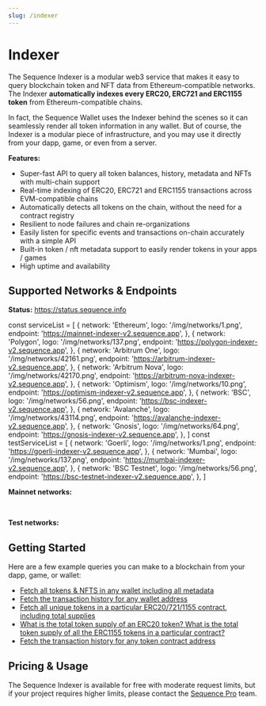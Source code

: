 ```yaml
---
slug: /indexer
---
```


# Indexer

The Sequence Indexer is a modular web3 service that makes it easy to query blockchain token
and NFT data from Ethereum-compatible networks. The Indexer **automatically indexes every
ERC20, ERC721 and ERC1155 token** from Ethereum-compatible chains.

In fact, the Sequence Wallet uses the Indexer behind the scenes so it can seamlessly
render all token information in any wallet. But of course, the Indexer is a modular piece
of infrastructure, and you may use it directly from your dapp, game, or even from
a server.

**Features:**

- Super-fast API to query all token balances, history, metadata and NFTs with multi-chain support
- Real-time indexing of ERC20, ERC721 and ERC1155 transactions across EVM-compatible chains
- Automatically detects all tokens on the chain, without the need for a contract registry
- Resilient to node failures and chain re-organizations
- Easily listen for specific events and transactions on-chain accurately with a simple API
- Built-in token / nft metadata support to easily render tokens in your apps / games
- High uptime and availability

## Supported Networks & Endpoints

**Status:** https://status.sequence.info

const serviceList = [
  {
    network: 'Ethereum',
    logo: '/img/networks/1.png',
    endpoint: 'https://mainnet-indexer-v2.sequence.app',
  },
  {
    network: 'Polygon',
    logo: '/img/networks/137.png',
    endpoint: 'https://polygon-indexer-v2.sequence.app',
  },
  {
    network: 'Arbitrum One',
    logo: '/img/networks/42161.png',
    endpoint: 'https://arbitrum-indexer-v2.sequence.app',
  },
  {
    network: 'Arbitrum Nova',
    logo: '/img/networks/42170.png',
    endpoint: 'https://arbitrum-nova-indexer-v2.sequence.app',
  },
  {
    network: 'Optimism',
    logo: '/img/networks/10.png',
    endpoint: 'https://optimism-indexer-v2.sequence.app',
  },
  {
    network: 'BSC',
    logo: '/img/networks/56.png',
    endpoint: 'https://bsc-indexer-v2.sequence.app',
  },
  {
    network: 'Avalanche',
    logo: '/img/networks/43114.png',
    endpoint: 'https://avalanche-indexer-v2.sequence.app',
  },
  {
    network: 'Gnosis',
    logo: '/img/networks/64.png',
    endpoint: 'https://gnosis-indexer-v2.sequence.app',
  },
]
const testServiceList = [
  {
    network: 'Goerli',
    logo: '/img/networks/1.png',
    endpoint: 'https://goerli-indexer-v2.sequence.app',
  },
  {
    network: 'Mumbai',
    logo: '/img/networks/137.png',
    endpoint: 'https://mumbai-indexer-v2.sequence.app',
  },
  {
    network: 'BSC Testnet',
    logo: '/img/networks/56.png',
    endpoint: 'https://bsc-testnet-indexer-v2.sequence.app',
  },
]

**Mainnet networks:**

<IndexerTable items={serviceList} />

<br />

**Test networks:**

<IndexerTable items={testServiceList} />

## Getting Started

Here are a few example queries you can make to a blockchain from your dapp, game, or wallet:

- [Fetch all tokens & NFTS in any wallet including all metadata](/indexer/guides/fetch-tokens)
- [Fetch the transaction history for any wallet address](/indexer/guides/transaction-history)
- [Fetch all unique tokens in a particular ERC20/721/1155 contract, including total supplies](/indexer/guides/unique-tokens)
- [What is the total token supply of an ERC20 token? What is the total token supply of
  all the ERC1155 tokens in a particular contract?](/indexer/guides/unique-tokens)
- [Fetch the transaction history for any token contract address](/indexer/guides/transation-history-token-contract)

## Pricing & Usage

The Sequence Indexer is available for free with moderate request limits, but if your project
requires higher limits, please contact the [Sequence Pro](https://pro.sequence.xyz) team.
